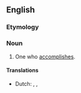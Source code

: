 ==English==

===Etymology===
{{suffix|accomplish|er|id2=agent noun|lang=en}}

===Noun===
{{en-noun}}

# One who [[accomplish]]es.

====Translations====
{{trans-top|one who accomplishes}}
* Dutch: {{t+|nl|presteerder|m}}, {{t|nl|presteerster|f}}, {{t|nl|verwezenlijker}}
{{trans-mid}}
{{trans-bottom}}
